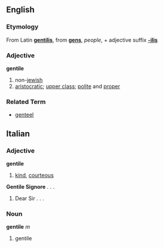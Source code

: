 ==English==
===Etymology===
From Latin '''[[gentilis]]''', from '''[[gens]]''', ''people'', + adjective suffix '''[[-ilis]]'''
=== Adjective ===
'''gentile'''
# non-[[jewish]]
# [[aristocratic]]; [[upper class]]; [[polite]] and [[proper]]

===Related Term===
*[[genteel]]

==Italian==
===Adjective===
'''gentile'''
#[[kind]], [[courteous]]
'''Gentile Signore''' . . .
#Dear Sir . . .
===Noun===
'''gentile''' ''m''
#gentile